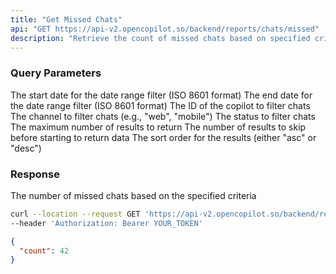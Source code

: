 ```yaml
---
title: "Get Missed Chats"
api: "GET https://api-v2.opencopilot.so/backend/reports/chats/missed"
description: "Retrieve the count of missed chats based on specified criteria"
---
```


### Query Parameters

<ParamField query="startDate" type="string" format="date-time">
  The start date for the date range filter (ISO 8601 format)
</ParamField>

<ParamField query="endDate" type="string" format="date-time">
  The end date for the date range filter (ISO 8601 format)
</ParamField>

<ParamField query="copilot_id" type="string">
  The ID of the copilot to filter chats
</ParamField>

<ParamField query="channel" type="string">
  The channel to filter chats (e.g., "web", "mobile")
</ParamField>

<ParamField query="status" type="string">
  The status to filter chats
</ParamField>

<ParamField query="limit" type="number">
  The maximum number of results to return
</ParamField>

<ParamField query="offset" type="number">
  The number of results to skip before starting to return data
</ParamField>

<ParamField query="sortOrder" type="string">
  The sort order for the results (either "asc" or "desc")
</ParamField>

### Response

<ResponseField name="count" type="number">
  The number of missed chats based on the specified criteria
</ResponseField>

<RequestExample>

```bash Example Request
curl --location --request GET 'https://api-v2.opencopilot.so/backend/reports/chats/missed?startDate=2023-01-01T00:00:00Z&endDate=2023-12-31T23:59:59Z&copilot_id=abc123' \
--header 'Authorization: Bearer YOUR_TOKEN'
```

</RequestExample>

<ResponseExample>

```json Response
{
  "count": 42
}
```

</ResponseExample>